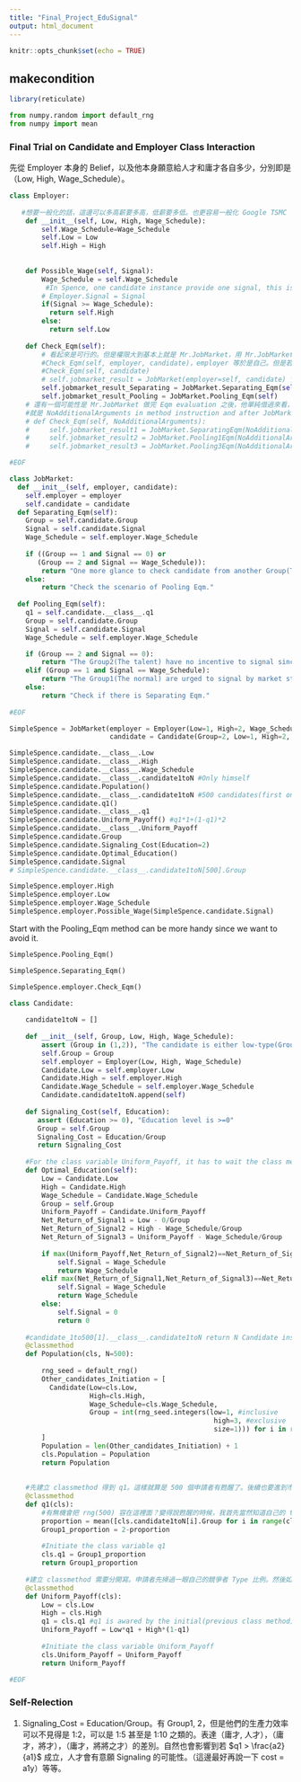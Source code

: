 ```yaml
---
title: "Final_Project_EduSignal"
output: html_document
---
```


```r
knitr::opts_chunk$set(echo = TRUE)
```

## makecondition

```r
library(reticulate)
```


```python
from numpy.random import default_rng
from numpy import mean
```


### Final Trial on Candidate and Employer Class Interaction

先從 Employer 本身的 Belief，以及他本身願意給人才和庸才各自多少，分別即是（Low, High, Wage_Schedule）。
```python
class Employer:
  
   #想要一般化的話，這邊可以多高薪要多高，低薪要多低。也更容易一般化 Google TSMC 等頂尖企業
    def __init__(self, Low, High, Wage_Schedule):
        self.Wage_Schedule=Wage_Schedule
        self.Low = Low
        self.High = High
       
     
    def Possible_Wage(self, Signal):
        Wage_Schedule = self.Wage_Schedule
         #In Spence, one candidate instance provide one signal, this is 1(employer) to N(candidates) game. But the concern comes from the reality that Signal is not a attribute belong to Employer. It's like a important, external information
        # Employer.Signal = Signal
        if(Signal >= Wage_Schedule):
          return self.High
        else:
          return self.Low
    
    def Check_Eqm(self):
        # 看起來是可行的。但是權限大到基本上就是 Mr.JobMarket，用 Mr.JobMarket 的視角在看 Mr.JobMarket 操作的 Eqm-related methods，還在想要不要這樣。
        #Check_Eqm(self, employer, candidate)，employer 等於是自己。但是若寫
        #Check_Eqm(self, candidate)
        # self.jobmarket_result = JobMarket(employer=self, candidate) 會不對，是凸顯變成Mr.JobMarket事實
        self.jobmarket_result_Separating = JobMarket.Separating_Eqm(self)
        self.jobmarket_result_Pooling = JobMarket.Pooling_Eqm(self)
    # 還有一個可能性是 Mr.JobMarket 做完 Eqm evaluation 之後，他單純借過來看，沒有 Input Arguments 作為阻擋或者 access friction，但是尚未確定是否做得到。
    #就是 NoAdditionalArguments in method instruction and after JobMarket.xxxmethod e.g.JobMarket.SeparatingEqm(NoAdditionalArguments), return true false and possible paste0 expression about the Group and Signal to mimic the realization after hiring the candidate instance.(But, build the JobMarket.SeparatingEqm... as soon as possible. )
    # def Check_Eqm(self, NoAdditionalArguments):
    #     self.jobmarket_result1 = JobMarket.SeparatingEqm(NoAdditionalArguments)
    #     self.jobmarket_result2 = JobMarket.Pooling1Eqm(NoAdditionalArguments)
    #     self.jobmarket_result3 = JobMarket.Pooling3Eqm(NoAdditionalArguments)

#EOF
```


```python
class JobMarket:
  def __init__(self, employer, candidate):
    self.employer = employer
    self.candidate = candidate
  def Separating_Eqm(self):
    Group = self.candidate.Group
    Signal = self.candidate.Signal
    Wage_Schedule = self.employer.Wage_Schedule
    
    if ((Group == 1 and Signal == 0) or
       (Group == 2 and Signal == Wage_Schedule)):
        return "One more glance to check candidate from another Group(Type), therefore, the Separating Eqm will be more convincing."
    else:
        return "Check the scenario of Pooling Eqm."
      
  def Pooling_Eqm(self):
    q1 = self.candidate.__class__.q1
    Group = self.candidate.Group
    Signal = self.candidate.Signal
    Wage_Schedule = self.employer.Wage_Schedule

    if (Group == 2 and Signal == 0):
        return "The Group2(The talent) have no incentive to signal since q1*2 < Wage_Schedule: " + str(q1) + " * 2" + " < " + str(Wage_Schedule)
    elif (Group == 1 and Signal == Wage_Schedule):
        return "The Group1(The normal) are urged to signal by market structure since Wage_Schedule < 1-q1: " + str(Wage_Schedule) + "1-" + str(q1)
    else: 
        return "Check if there is Separating Eqm."
     
#EOF
```


```python
SimpleSpence = JobMarket(employer = Employer(Low=1, High=2, Wage_Schedule=1.4),
                         candidate = Candidate(Group=2, Low=1, High=2, Wage_Schedule=1.4))
```

```python
SimpleSpence.candidate.__class__.Low
SimpleSpence.candidate.__class__.High
SimpleSpence.candidate.__class__.Wage_Schedule
SimpleSpence.candidate.__class__.candidate1toN #Only himself
SimpleSpence.candidate.Population()
SimpleSpence.candidate.__class__.candidate1toN #500 candidates(first one is himself)
SimpleSpence.candidate.q1()
SimpleSpence.candidate.__class__.q1
SimpleSpence.candidate.Uniform_Payoff() #q1*1+(1-q1)*2
SimpleSpence.candidate.__class__.Uniform_Payoff
SimpleSpence.candidate.Group
SimpleSpence.candidate.Signaling_Cost(Education=2)
SimpleSpence.candidate.Optimal_Education()
SimpleSpence.candidate.Signal
# SimpleSpence.candidate.__class__.candidate1toN[500].Group 
```

```python
SimpleSpence.employer.High
SimpleSpence.employer.Low
SimpleSpence.employer.Wage_Schedule
SimpleSpence.employer.Possible_Wage(SimpleSpence.candidate.Signal)

```
Start with the Pooling_Eqm method can be more handy since we want to avoid it.
```python
SimpleSpence.Pooling_Eqm()
```

```python
SimpleSpence.Separating_Eqm()
```

```python
SimpleSpence.employer.Check_Eqm()
```


```python
class Candidate: 
    
    candidate1toN = []
    
    def __init__(self, Group, Low, High, Wage_Schedule):
        assert (Group in (1,2)), "The candidate is either low-type(Group=1) or high-type(Group=2)"
        self.Group = Group
        self.employer = Employer(Low, High, Wage_Schedule)
        Candidate.Low = self.employer.Low
        Candidate.High = self.employer.High
        Candidate.Wage_Schedule = self.employer.Wage_Schedule
        Candidate.candidate1toN.append(self)
        
    def Signaling_Cost(self, Education):
       assert (Education >= 0), "Education level is >=0"
       Group = self.Group
       Signaling_Cost = Education/Group
       return Signaling_Cost
    
    #For the class variable Uniform_Payoff, it has to wait the class method.
    def Optimal_Education(self):
        Low = Candidate.Low
        High = Candidate.High
        Wage_Schedule = Candidate.Wage_Schedule
        Group = self.Group
        Uniform_Payoff = Candidate.Uniform_Payoff
        Net_Return_of_Signal1 = Low - 0/Group
        Net_Return_of_Signal2 = High - Wage_Schedule/Group
        Net_Return_of_Signal3 = Uniform_Payoff - Wage_Schedule/Group
        
        if max(Uniform_Payoff,Net_Return_of_Signal2)==Net_Return_of_Signal2:
            self.Signal = Wage_Schedule
            return Wage_Schedule
        elif max(Net_Return_of_Signal1,Net_Return_of_Signal3)==Net_Return_of_Signal3:
            self.Signal = Wage_Schedule
            return Wage_Schedule
        else:
            self.Signal = 0
            return 0
     
    #candidate_1to500[1].__class__.candidate1toN return N Candidate instance
    @classmethod
    def Population(cls, N=500):
        
        rng_seed = default_rng()
        Other_candidates_Initiation = [
          Candidate(Low=cls.Low,
                    High=cls.High,
                    Wage_Schedule=cls.Wage_Schedule,
                    Group = int(rng_seed.integers(low=1, #inclusive
                                                   high=3, #exclusive
                                                   size=1))) for i in range(N-1)
        ]
        Population = len(Other_candidates_Initiation) + 1
        cls.Population = Population
        return Population
    
    
    #先建立 classmethod 得到 q1。這樣就算是 500 個申請者有甦醒了。後續也要進到市場之後，才會去看到 wage
    @classmethod
    def q1(cls):
        #有無機會把 rng(500) 容在這裡面？變得說甦醒的時候，我首先當然知道自己的 type，下一刻我會去問那這個世界的人才和庸才的比例狀況怎麼樣？（或者你再多一個 class method，因為你 proportion 用了 cls.candidate1to500。最終是希望可以一樣在 class variable 有一個 candidate500，這是所有 candidates 都知道的事情（但是要小心 Employer 會不會因此都看得到大家）
        proportion = mean([cls.candidate1toN[i].Group for i in range(cls.Population)])
        Group1_proportion = 2-proportion
        
        #Initiate the class variable q1 
        cls.q1 = Group1_proportion 
        return Group1_proportion
      
    #建立 classmethod 需要分開寫。申請者先掃過一眼自己的競爭者 Type 比例。然後如果計算如果不做 signaling，Uniform_Payoff 報酬是多少？
    @classmethod
    def Uniform_Payoff(cls): 
        Low = cls.Low
        High = cls.High
        q1 = cls.q1 #q1 is awared by the initial(previous class method)
        Uniform_Payoff = Low*q1 + High*(1-q1)
        
        #Initiate the class variable Uniform_Payoff
        cls.Uniform_Payoff = Uniform_Payoff
        return Uniform_Payoff

#EOF
```


### Self-Relection

1. Signaling_Cost = Education/Group。有 Group1, 2，但是他們的生產力效率可以不見得是 1:2，可以是 1:5 甚至是 1:10 之類的。表達（庸才, 人才），（庸才，將才），（庸才，將將之才）的差別。自然也會影響到若 $q1 > \frac{a2}{a1}$ 成立，人才會有意願 Signaling 的可能性。（這邊最好再說一下 cost = a1y）等等。





